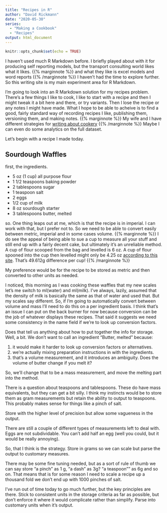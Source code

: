 ```yaml
---
title: "Recipes in R"
author: "David Rickmann"
date: "2020-05-30"
series:
  - "Making a Cookbook"
  - "Recipes"
output: html_document
---
```


```r
knitr::opts_chunk$set(echo = TRUE)
```

I haven't used much R Markdown before. I briefly played about with it for producing self reporting models, but the transport consulting world likes what it likes. {{% marginnote %}} and what they like is excel models and word reports {{% /marginnote %}} I haven't had the time to explore further. So this writing site is my main experiment area for R Markdown.

I'm going to look into an R Markdown solution for my recipes problem.
There's a few things I like to cook, I like to start with a recipe and then I might tweak it a bit here and there, or try variants. Then I lose the recipe or any notes I might have made.
What I hope to be able to acheive is to find a good, fairly standard way of recording recipes I like, publishing them, versioning them, and making notes. {{% marginnote %}} My wife and I have different strategies for [writing about cookery](https://notebook.lisamcnulty.co.uk/2020/05/14/tom-yum-ish-soup/) {{% /marginnote  %}}
Maybe I can even do some analytics on the full dataset.

Let's begin with a recipe I made today.

## Sourdough Waffles

first, the ingredients.

- 5 oz (1 cup) all purpose flour
- 1 1/2 teaspoons baking powder
- 2 tablespoons sugar
- 1 teaspoon salt
- 2 eggs
- 1/2 cup of milk
- 8 oz sourdough starter
- 3 tablespoons butter, melted

so. One thing leaps out at me, which is that the recipe is in imperial.
I can work with that, but I prefer not to. 
So we need to be able to convert easily between metric, imperial and in some cases volume. {{% marginnote %}} I do see the appeal of being able to sue a cup to measure all your stuff and still end up with a fairly decent cake, but ultimately it's an unreliable method. A cup of flour scooped from the bag and levelled is 6 oz.  A cup of flour spooned into the cup then levelled might only be 4.25 oz [according to this site](http://www.mybakingaddiction.com/how-to-measure-flour/). That's 49.612g difference per cup! {{% /marginnote %}} 

My preference would be for the recipe to be stored as metric and then converted to other units as needed.

I noticed, this morning as I was cooking these waffles that my new scales let's me switch to ml(water) and ml(milk). I've always, lazily, assumed that the density of milk is basically the same as that of water and used that. But my scales say different.
So, if I'm going to automatically convert between volume and mass I'll need to do this on a per ingredient basis. 
I think that's an issue I can put on the back burner for now because conversion can be the job of whatever displays these recipes. That said it suggests we need some consistency in the name field if we're to look up conversion factors.

Does that tell us anything about how to put together the info for storage.
Well, a bit. We don't want to call an ingredient "Butter, melted" because:

1. it would make it harder to look up conversion factors or alternatives.
2. we're actually mixing preparation instructions in with the ingredients.
3. that's a volume measurement, and it introduces an ambiguity. Does the volume of butter change if you melt it?

So, we'll change that to be a mass measurement, and move the melting part into the method.

There is a question about teaspoons and tablespoons. 
These do have mass equivalents, but they can get a bit silly. 
I think my instincts would be to store them as gram measurements but retain the ability to output to teaspoons.
This probably makes sense for things like a pinch of salt.

Store with the higher level of precision but allow some vagueness in the output.

There are still a couple of different types of measurements left to deal with. 
Eggs are not subdividable. You can't add half an egg (well you could, but it would be really annoying).

So, that I think is the strategy.
Store in grams so we can scale but parse the output to customary measures.

There may be some fine tuning needed, but as a sort of rule of thumb we can say store "a pinch" as 1 g, "a dash" as 3g? "a teaspoon"" as 6g and so on.
That means that is for some reason I need to scale a recipe up a thousand fold we don't end up with 1000 pinches of salt.

I've run out of time today to go much further, but the key principles are there.
Stick to consistent units in the storage criteria as far as possible, but don't enforce it where it would complicate rather than simplify. 
Parse into customary units when it's output.




